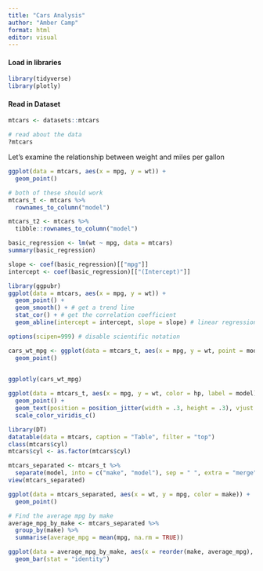 ```yaml
---
title: "Cars Analysis"
author: "Amber Camp"
format: html
editor: visual
---
```


#### Load in libraries

```r
library(tidyverse)
library(plotly)
```

#### Read in Dataset

```r
mtcars <- datasets::mtcars

# read about the data
?mtcars
```

Let's examine the relationship between weight and miles per gallon

```r
ggplot(data = mtcars, aes(x = mpg, y = wt)) + 
  geom_point() 
```

```r
# both of these should work
mtcars_t <- mtcars %>%
  rownames_to_column("model")

mtcars_t2 <- mtcars %>%
  tibble::rownames_to_column("model")
```

```r
basic_regression <- lm(wt ~ mpg, data = mtcars)
summary(basic_regression)

slope <- coef(basic_regression)[["mpg"]]
intercept <- coef(basic_regression)[["(Intercept)"]]

library(ggpubr)
ggplot(data = mtcars, aes(x = mpg, y = wt)) + 
  geom_point() +
  geom_smooth() + # get a trend line
  stat_cor() + # get the correlation coefficient
  geom_abline(intercept = intercept, slope = slope) # linear regression line 

options(scipen=999) # disable scientific notation


```

```r
cars_wt_mpg <- ggplot(data = mtcars_t, aes(x = mpg, y = wt, point = model, color = hp)) + 
  geom_point()
  

ggplotly(cars_wt_mpg)


```

```r
ggplot(data = mtcars_t, aes(x = mpg, y = wt, color = hp, label = model)) +
  geom_point() +
  geom_text(position = position_jitter(width = .3, height = .3), vjust = -1.5, size = 2, color = "black") +
  scale_color_viridis_c()
```

```r
library(DT) 
datatable(data = mtcars, caption = "Table", filter = "top")
class(mtcars$cyl)
mtcars$cyl <- as.factor(mtcars$cyl)


```

```r
mtcars_separated <- mtcars_t %>%
  separate(model, into = c("make", "model"), sep = " ", extra = "merge", fill = "left")
view(mtcars_separated)

ggplot(data = mtcars_separated, aes(x = wt, y = mpg, color = make)) + 
  geom_point() 

# Find the average mpg by make
average_mpg_by_make <- mtcars_separated %>% 
  group_by(make) %>% 
  summarise(average_mpg = mean(mpg, na.rm = TRUE)) 

ggplot(data = average_mpg_by_make, aes(x = reorder(make, average_mpg), y = average_mpg, fill = average_mpg)) + 
  geom_bar(stat = "identity") 
```

